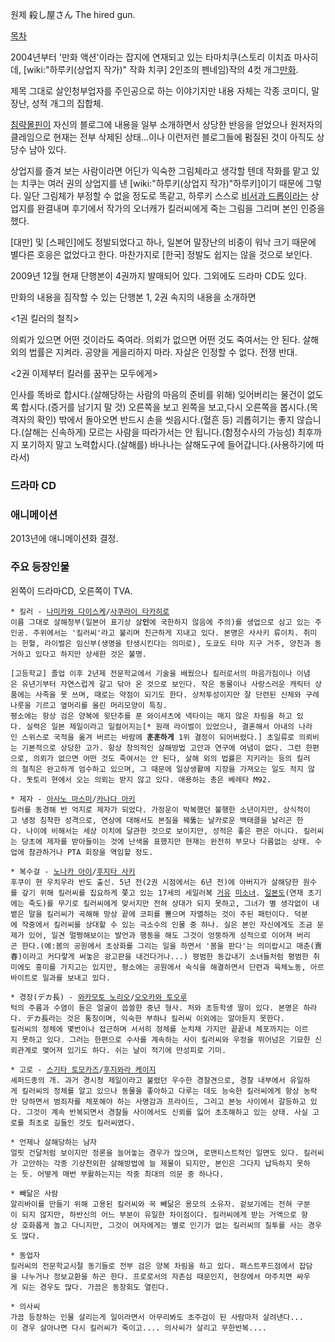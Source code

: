 원제 殺し屋さん The hired gun.

[[목차]]

2004년부터 '만화 액션'이라는 잡지에 연재되고 있는 타마치쿠(스토리 이치죠 마사히데, [wiki:"하루키(상업지 작가)" 작화 치쿠] 2인조의 펜네임)작의 4컷 개그[[만화]]. 

제목 그대로 살인청부업자를 주인공으로 하는 이야기지만 내용 자체는 각종 코미디, 말장난, 성적 개그의 집합체.

[[침략몰핀]]이 자신의 블로그에 내용을 일부 소개하면서 상당한 반응을 얻었으나 원저자의 클레임으로 현재는 전부 삭제된 상태...이나 이런저런 블로그들에 펌질된 것이 아직도 상당수 남아 있다.

상업지를 즐겨 보는 사람이라면 어딘가 익숙한 그림체라고 생각할 텐데 작화를 맡고 있는 치쿠는 여러 권의 상업지를 낸 [wiki:"하루키(상업지 작가)"하루키]이기 때문에 그렇다. 일단 그림체가 부정할 수 없을 정도로 똑같고, 하루키 스스로 [[비서과 드롭]]이라는 상업지를 완결내며 후기에서 작가의 오너캐가 킬러씨에게 죽는 그림을 그리며 본인 인증을 했다. 

[대만] 및 [스페인]에도 정발되었다고 하나, 일본어 말장난의 비중이 워낙 크기 때문에 별다른 호응은 없었다고 한다. 마찬가지로 [한국] 정발도 쉽지는 않을 것으로 보인다.

2009년 12월 현재 단행본이 4권까지 발매되어 있다. 그외에도 드라마 CD도 있다.

만화의 내용을 짐작할 수 있는 단행본 1, 2권 속지의 내용을 소개하면

<1권 킬러의 철칙>

의뢰가 있으면 어떤 것이라도 죽여라.
의뢰가 없으면 어떤 것도 죽여서는 안 된다.
살해 외의 법률은 지켜라.
공양을 게을리하지 마라.
자살은 인정할 수 없다.
전쟁 반대.

<2권 이제부터 킬러를 꿈꾸는 모두에게>

인사를 똑바로 합시다.(살해당하는 사람의 마음의 준비를 위해)
잊어버리는 물건이 없도록 합시다.(증거를 남기지 말 것)
오른쪽을 보고 왼쪽을 보고,다시 오른쪽을 봅시다.(목격자의 확인)
밖에서 돌아오면 반드시 손을 씻읍시다.(혈흔 등)
괴롭히기는 좋지 않습니다.(살해는 신속하게)
모르는 사람을 따라가서는 안 됩니다.(함정수사의 가능성)
최후까지 포기하지 말고 노력합시다.(살해를)
바나나는 살해도구에 들어갑니다.(사용하기에 따라서)

=== 드라마 CD ===

=== 애니메이션 ===
2013년에 애니메이션화 결정.

=== 주요 등장인물 ===
왼쪽이 드라마CD, 오른쪽이 TVA.

 * 킬러 - [[나미카와 다이스케]]/[[사쿠라이 타카히로]]
 이름 그대로 살해청부(일본어 표기상 살'''인'''에 국한하지 않음에 주의)를 생업으로 삼고 있는 주인공. 주위에서는 '킬러씨'라고 불리며 친근하게 지내고 있다. 본명은 사사키 류이치. 취미는 헌혈, 라이벌은 임신부(생명을 탄생시킨다는 의미로), 도쿄도 타마 지구 거주, 양친과 동거하고 있다고 하지만 상세한 것은 불명.

 [고등학교] 졸업 이후 2년제 전문학교에서 기술을 배웠으나 킬러로서의 마음가짐이나 이념은 유년기부터 자연스럽게 갈고 닦아 온 것으로 보인다. 작은 동물이나 사랑스러운 캐릭터 상품에는 사족을 못 쓰며, 때로는 약점이 되기도 한다. 상처투성이지만 잘 단련된 신체와 구레나룻을 기르고 옆머리를 올린 머리모양이 특징.
 평소에는 항상 검은 양복에 윗단추를 푼 와이셔츠에 넥타이는 매지 않은 차림을 하고 있다. 실력은 일본 제일이라고 일컬어지는[* 원래 라이벌이 있었으나, 결혼해서 아내의 나라인 스위스로 국적을 옮겨 버르는 바람에 '''훈훈하게''' 1위 결정이 되어버렸다.] 초일류로 의뢰비는 기본적으로 상당한 고가. 항상 창의적인 살해방법 고안과 연구에 여념이 없다. 그런 한편으로, 의뢰가 없으면 어떤 것도 죽여서는 안 된다, 살해 외의 법률은 지키라는 등의 킬러의 철칙은 완고하게 엄수하고 있으며, 그 때문에 일상생활에 지장을 가져오는 일도 적지 않다. 돗토리 현에서 오는 의뢰는 받지 않고 있다. 애용하는 총은 베레타 M92.

 * 제자 - [[아사노 마스미]]/[[카나다 아키]]
 킬러를 동경해 반 억지로 제자가 되었다. 가정운이 박복했던 불행한 소년이지만, 상식적이고 냉정 침착한 성격으로, 연상에 대해서도 본질을 꿰뚫는 날카로운 백태클을 날리곤 한다. 나이에 비해서는 세상 이치에 달관한 것으로 보이지만, 성적은 좋은 편은 아니다. 킬러씨는 당초에 제자를 받아들이는 것에 난색을 표했지만 현재는 완전히 부모나 다름없는 상태. 수업에 참관하거나 PTA 회장을 역임할 정도.

 * 복수걸 - [[노나카 아이]]/[[후지타 사키]]
 후쿠이 현 우치우라 반도 출신. 5년 전(2권 시점에서는 6년 전)에 아버지가 살해당한 원수를 갚기 위해 킬러씨를 집요하게 쫓고 있는 17세의 세일러복 [[거유]] [[미소녀]]. [[일본도]](연재 초기에는 죽도)를 무기로 킬러씨에게 맞서지만 전혀 상대가 되지 못하고, 그녀가 별 생각없이 내뱉은 말을 킬러씨가 곡해해 망상 끝에 코피를 뿜으며 자멸하는 것이 주된 패턴이다. 덕분에 작중에서 킬러씨를 상대할 수 있는 극소수의 인물 중 하나. 실은 본인 자신에게도 조금 문제가 있어, 일견 멀쩡해보이는 발언과 행동을 해도 그것이 엉뚱하게 성적으로 이어져 버리곤 한다.(예:봄의 공원에서 초상화를 그리는 일을 하면서 '봄을 판다'는 의미랍시고 매춘(賣春)이라고 커다랗게 써놓은 광고판을 내건다거나...) 평범한 동갑내기 소녀들처럼 평범한 취미에도 흥미를 가지고는 있지만, 평소에는 공원에서 숙식을 해결하면서 단련과 육체노동, 아르바이트로 일과를 보내고 있다.

 * 경장(デカ長) - [[와카모토 노리오]]/[[오오카와 토오루]]
 턱의 주름과 수염이 돋은 얼굴이 씁쓸한 중년 형사. 처와 초등학생 딸이 있다. 본명은 하라다. デカ長라는 것은 통칭이며, 익숙한 부하나 킬러씨 이외에는 알아듣지 못한다.
 킬러씨의 정체에 몇번이나 접근하며 서서히 정체를 눈치채 가지만 끝끝내 체포까지는 이르지 못하고 있다. 그러는 한편으로 수사를 계속하는 사이 킬러씨와 우정을 뛰어넘은 기묘한 신뢰관계로 맺어져 있기도 하다. 쉬는 날이 적기에 만성피로 기미.

 * 고로 - [[스기타 토모카즈]]/[[후지와라 케이지]]
 셰퍼드종의 개. 과거 경시청 제일이라고 불렸던 우수한 경찰견으로, 경찰 내부에서 유일하게 킬러씨의 정체를 알고 있으나 동물을 좋아하고 다루는 데도 능숙한 킬러씨에게 항상 농락만 당하면서 범죄자를 체포해야 하는 사명감과 프라이드, 그리고 본능 사이에서 갈등하고 있다. 그것이 계속 반복되면서 경찰들 사이에서도 신뢰를 잃어 초조해하고 있는 상태. 사실 고로를 최초로 길들인 것도 킬러씨였다.

 * 언제나 살해당하는 남자
 얼핏 건달처럼 보이지만 정론을 늘어놓는 경우가 많으며, 로맨티스트적인 일면도 있다. 킬러씨가 고안하는 각종 기상천외한 살해방법에 늘 제물이 되지만, 본인은 그다지 납득하지 못하는 듯. 어떻게 매번 부활하는지는 작중 최대의 의문 중 하나다.

 * 빼닮은 사람
 알리바이를 만들기 위해 고용된 킬러씨와 꼭 빼닮은 용모의 소유자. 겉보기에는 전혀 구분이 되지 않지만, 하반신의 어느 부분이 유일한 차이점이다. 킬러씨에게 받는 거액으로 항상 호화롭게 놀고 다니지만, 그것이 여자에게는 별로 인기가 없는 킬러씨의 질투를 사는 경우도 많다.

 * 동업자
 킬러씨의 전문학교시절 동기들로 전부 검은 양복 차림을 하고 있다. 패스트푸드점에서 잡담을 나누거나 정보교환을 하곤 한다. 프로로서의 자존심 때문인지, 현장에서 마주치면 싸우게 되는 경우도 많다. 가끔은 동창회도 열린다.

 * 의사씨 
 가끔 등장하는 인물 살리는게 일이라면서 아무리봐도 초주검이 된 사람마저 살려낸다...
 이 경우 살아나면 다시 킬러씨가 죽이고.... 의사씨가 살리고 무한반복....
